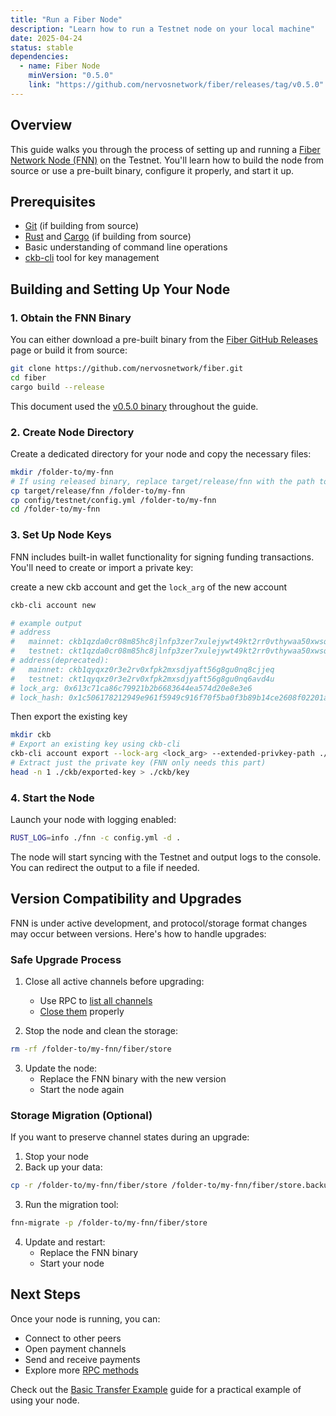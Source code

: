 ```yaml
---
title: "Run a Fiber Node"
description: "Learn how to run a Testnet node on your local machine"
date: 2025-04-24
status: stable
dependencies:
  - name: Fiber Node
    minVersion: "0.5.0"
    link: "https://github.com/nervosnetwork/fiber/releases/tag/v0.5.0"
---
```


## Overview

This guide walks you through the process of setting up and running a [Fiber Network Node (FNN)](https://github.com/nervosnetwork/fiber) on the Testnet. You'll learn how to build the node from source or use a pre-built binary, configure it properly, and start it up.

## Prerequisites

- [Git](https://git-scm.com/) (if building from source)
- [Rust](https://www.rust-lang.org/) and [Cargo](https://doc.rust-lang.org/cargo/) (if building from source)
- Basic understanding of command line operations
- [ckb-cli](https://github.com/nervosnetwork/ckb-cli) tool for key management

## Building and Setting Up Your Node

### 1. Obtain the FNN Binary

You can either download a pre-built binary from the [Fiber GitHub Releases](https://github.com/nervosnetwork/fiber/releases) page or build it from source:

```sh
git clone https://github.com/nervosnetwork/fiber.git
cd fiber
cargo build --release
```

This document used the [v0.5.0 binary](https://github.com/nervosnetwork/fiber/releases/tag/v0.5.0) throughout the guide.

### 2. Create Node Directory

Create a dedicated directory for your node and copy the necessary files:

```sh
mkdir /folder-to/my-fnn
# If using released binary, replace target/release/fnn with the path to your downloaded binary
cp target/release/fnn /folder-to/my-fnn
cp config/testnet/config.yml /folder-to/my-fnn
cd /folder-to/my-fnn
```

### 3. Set Up Node Keys

FNN includes built-in wallet functionality for signing funding transactions. You'll need to create or import a private key:

create a new ckb account and get the `lock_arg` of the new account

```sh
ckb-cli account new

# example output
# address
#   mainnet: ckb1qzda0cr08m85hc8jlnfp3zer7xulejywt49kt2rr0vthywaa50xwsqtp83cu4pk8nysm9dngxezw546dyr5w8esx7rlyt
#   testnet: ckt1qzda0cr08m85hc8jlnfp3zer7xulejywt49kt2rr0vthywaa50xwsqtp83cu4pk8nysm9dngxezw546dyr5w8esgvgswn
# address(deprecated):
#   mainnet: ckb1qyqxz0r3e2rv0xfpk2mxsdjyaft56g8gu0nq8cjjeq
#   testnet: ckt1qyqxz0r3e2rv0xfpk2mxsdjyaft56g8gu0nq6avd4u
# lock_arg: 0x613c71ca86c79921b2b6683644ea574d20e8e3e6
# lock_hash: 0x1c506178212949e961f5949c916f70f5ba0f3b89b14ce2608f02201a41eb3ef7
```

Then export the existing key

```sh
mkdir ckb
# Export an existing key using ckb-cli
ckb-cli account export --lock-arg <lock_arg> --extended-privkey-path ./ckb/exported-key
# Extract just the private key (FNN only needs this part)
head -n 1 ./ckb/exported-key > ./ckb/key
```

### 4. Start the Node

Launch your node with logging enabled:

```sh
RUST_LOG=info ./fnn -c config.yml -d .
```

The node will start syncing with the Testnet and output logs to the console. You can redirect the output to a file if needed.

## Version Compatibility and Upgrades

FNN is under active development, and protocol/storage format changes may occur between versions. Here's how to handle upgrades:

### Safe Upgrade Process

1. Close all active channels before upgrading:
   - Use RPC to [list all channels](./src/rpc/README.md#channel-list_channels)
   - [Close them](./src/rpc/README.md#channel-shutdown_channel) properly

2. Stop the node and clean the storage:

```sh
rm -rf /folder-to/my-fnn/fiber/store
```

3. Update the node:
   - Replace the FNN binary with the new version
   - Start the node again

### Storage Migration (Optional)

If you want to preserve channel states during an upgrade:

1. Stop your node
2. Back up your data:

```sh
cp -r /folder-to/my-fnn/fiber/store /folder-to/my-fnn/fiber/store.backup
```

3. Run the migration tool:

```sh
fnn-migrate -p /folder-to/my-fnn/fiber/store
```

4. Update and restart:
   - Replace the FNN binary
   - Start your node

## Next Steps

Once your node is running, you can:

- Connect to other peers
- Open payment channels
- Send and receive payments
- Explore more [RPC methods](https://github.com/nervosnetwork/fiber/blob/main/src/rpc/README.md)

Check out the [Basic Transfer Example](/docs/quick-start/basic-transfer) guide for a practical example of using your node.
